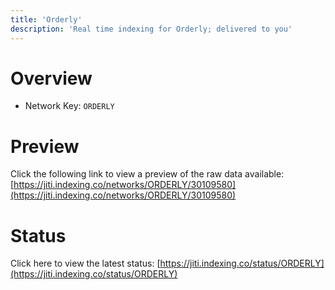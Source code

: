 ```yaml
---
title: 'Orderly'
description: 'Real time indexing for Orderly; delivered to you'
---
```


# Overview
- Network Key: `ORDERLY`

# Preview
Click the following link to view a preview of the raw data available: [https://jiti.indexing.co/networks/ORDERLY/30109580](https://jiti.indexing.co/networks/ORDERLY/30109580)

# Status
Click here to view the latest status: [https://jiti.indexing.co/status/ORDERLY](https://jiti.indexing.co/status/ORDERLY)

